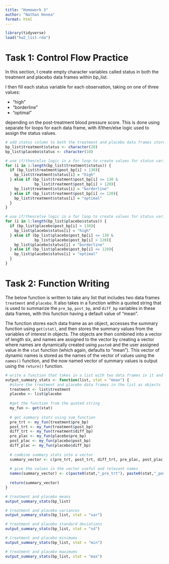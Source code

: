 ```yaml
---
title: "Homework 3"
author: "Nathan Honea"
format: html
--- 
```


```r
library(tidyverse)
load("hw2_list.rda")
```

# Task 1: Control Flow Practice

In this section, I create empty character variables called status in both the treatment and placebo data frames within bp_list. 

I then fill each status variable for each observation, taking on one of three values:

* "high"
* "borderline"
* "optimal" 

depending on the post-treatment blood pressure score. This is done using separate for loops for each data frame, with if/then/else logic used to assign the status values.
```r
# add status column to both the treatment and placebo data frames stored in bp_list
bp_list$treatment$status <- character(20)
bp_list$placebo$status <- character(10)

# use if/then/else logic in a for loop to create values for status variable in treatment data frame
for (i in 1:length(bp_list$treatment$status)) {
  if (bp_list$treatment$post_bp[i] > 130){
    bp_list$treatment$status[i] = "high"
  } else if (bp_list$treatment$post_bp[i] <= 130 & 
             bp_list$treatment$post_bp[i] > 120){
    bp_list$treatment$status[i] = "borderline"
  } else if (bp_list$treatment$post_bp[i] <= 120){
    bp_list$treatment$status[i] = "optimal"
  }
}

# use if/then/else logic in a for loop to create values for status variable in placebo data frame
for (i in 1:length(bp_list$placebo$status)) {
  if (bp_list$placebo$post_bp[i] > 130){
    bp_list$placebo$status[i] = "high"
  } else if (bp_list$placebo$post_bp[i] <= 130 & 
             bp_list$placebo$post_bp[i] > 120){
    bp_list$placebo$status[i] = "borderline"
  } else if (bp_list$placebo$post_bp[i] <= 120){
    bp_list$placebo$status[i] = "optimal"
  }
}
```

# Task 2: Function Writing

The below function is written to take any list that includes two data frames `treatment` and `placebo`. It also takes in a function within a quoted string that is used to summarize the `pre_bp`, `post_bp`, and `diff_bp` variables in these data frames, with this function having a default value of "mean". 

The function stores each data frame as an object, accesses the summary function using `get(stat)`, and then stores the summary values from the variables of interest in objects. The objects are then combined into a vector of length six, and names are assigned to the vector by creating a vector where names are dynamically created using `paste0` and the user assigned value in the `stat` function (which again, defaults to "mean"). This vector of dynamic names is stored as the names of the vector of values using the `names()` function, and the now named vector of summary values is output using the `return()` function.

```r

# write a function that takes in a list with two data frames in it and function to find a summary of a numeric column with a default of "mean"
output_summary_stats <- function(list, stat = "mean") {
  #store the treatment and placebo data frames in the list as objects
  treatment <- list$treatment
  placebo <- list$placebo
  
  #get the function from the quoted string
  my_fun <- get(stat) 
  
  # get summary stats using sum_function
  pre_trt <- my_fun(treatment$pre_bp)
  post_trt <- my_fun(treatment$post_bp)
  diff_trt <- my_fun(treatment$diff_bp)
  pre_plac <- my_fun(placebo$pre_bp)
  post_plac <- my_fun(placebo$post_bp)
  diff_plac <- my_fun(placebo$diff_bp)
  
  # combine summary stats into a vector
  summary_vector <- c(pre_trt, post_trt, diff_trt, pre_plac, post_plac, diff_plac)
  
  # give the values in the vector useful and relevant names
  names(summary_vector) <- c(paste0(stat,"_pre_trt"), paste0(stat,"_post_trt"), paste0(stat,"_diff_trt"), paste0(stat,"_pre_plac"), paste0(stat,"_post_plac"), paste0(stat,"_diff_plac"))
  
  return(summary_vector)
}

# treatment and placebo means
output_summary_stats(bp_list)

# treatment and placebo variances
output_summary_stats(bp_list, stat = "var")

# treatment and placebo standard deviations
output_summary_stats(bp_list, stat = "sd")

# treatment and placebo minimums
output_summary_stats(bp_list, stat = "min")

# treatment and placebo maximums
output_summary_stats(bp_list, stat = "max")
```